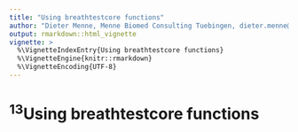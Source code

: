 ```yaml
---
title: "Using breathtestcore functions"
author: "Dieter Menne, Menne Biomed Consulting Tuebingen, dieter.menne@menne-biomed.de"
output: rmarkdown::html_vignette
vignette: >
  %\VignetteIndexEntry{Using breathtestcore functions}
  %\VignetteEngine{knitr::rmarkdown}
  %\VignetteEncoding{UTF-8}
---
```


# <sup>13</sup>Using breathtestcore functions

